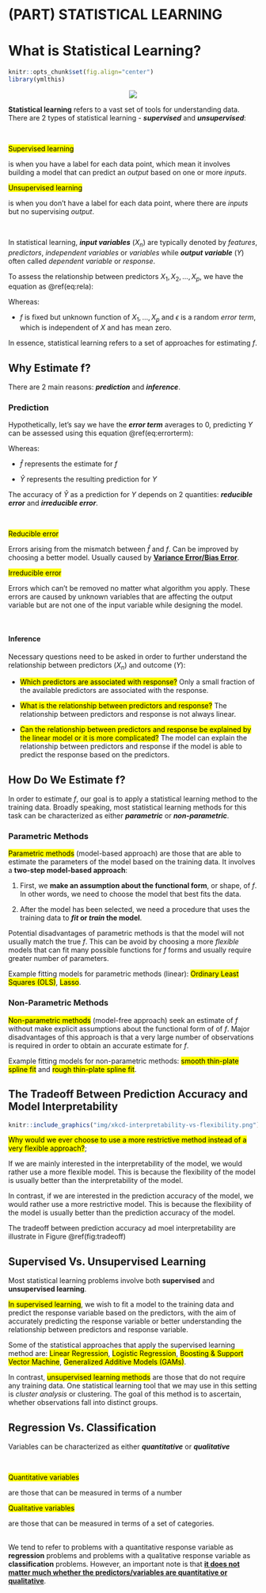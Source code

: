 # (PART) STATISTICAL LEARNING {-}


# What is Statistical Learning?

```r
knitr::opts_chunk$set(fig.align="center")
library(ymlthis)
```

<center>![](img/illos/01-stat.png)</center>

**Statistical learning** refers to a vast set of tools for understanding data. There are 2 types of statistical learning - _**supervised**_ and _**unsupervised**_:

<br>

:::def
<div class="split">
<div class="split1">
<mark class="def">Supervised learning</mark> 

is when you have a label for each data point, which mean it involves building a model that can predict an _output_ based on one or more _inputs_.

</div>

<div class="split2">

<mark class="def">Unsupervised learning</mark> 

is when you don't have a label for each data point, where there are _inputs_ but no supervising _output_.

</div>
</div>
:::

</br>

In statistical learning, _**input variables**_ $(X_{n})$ are typically denoted by _features_, _predictors_, _independent variables_ or _variables_ while _**output variable**_ $(Y)$ often called _dependent variable_ or _response_.

To assess the relationship between predictors $X_{1}, X_{2}, ...,X_{p}$, we have the equation as \@ref(eq:rela):

:::formula

\begin{equation}
\Large Y=f(X) + \epsilon
(\#eq:rela) 
\end{equation}
:::

Whereas:

* $f$ is fixed but unknown function of $X_{1},...,X_{p}$ and $\epsilon$ is a random _error term_, which is independent of $X$ and has mean zero.

In essence, statistical learning refers to a set of approaches for estimating $f$.


## Why Estimate f?

There are 2 main reasons: _**prediction**_ and _**inference**_.

### Prediction

Hypothetically, let's say we have the _**error term**_ averages to 0, predicting $Y$ can be assessed using this equation \@ref(eq:errorterm):

:::formula
\begin{equation}
\Large \hat{Y} = \hat{f}(X)
(\#eq:errorterm) \end{equation}
:::

Whereas:

* $\hat{f}$ represents the estimate for $f$

* $\hat{Y}$ represents the resulting prediction for $Y$

The accuracy of $\hat{Y}$ as a prediction for $Y$ depends on 2 quantities: _**reducible error**_ and _**irreducible error**_.

<br>

:::def
<div class="split">
<div class="split1">

<mark class="def">Reducible error</mark> 

Errors arising from the mismatch between $\hat{f}$ and $f$. Can be improved by choosing a better model. Usually caused by <u>**[Variance Error](#Variance-Error)/[Bias Error](Bias-Error)**</u>.

</div>

<div class="split2">

<mark class="def">Irreducible error</mark> 

Errors which can't be removed no matter what algorithm you apply. These errors are caused by unknown variables that are affecting the output variable but are not one of the input variable while designing the model.

</div>
</div>
:::

</br>

#### Inference

Necessary questions need to be asked in order to further understand the relationship between predictors $(X_{n})$ and outcome $(Y)$:

* <mark class="quest">Which predictors are associated with response?</mark> Only a small fraction of the available predictors are associated with the response.

* <mark class="quest">What is the relationship between predictors and response?</mark> The relationship between predictors and response is not always linear.

* <mark class="quest">Can the relationship between predictors and response be explained by the linear model or it is more complicated?</mark> The model can explain the relationship between predictors and response if the model is able to predict the response based on the predictors.



## How Do We Estimate f?

In order to estimate $f$, our goal is to apply a statistical learning method to the training data. Broadly speaking, most statistical learning methods for this task can be characterized as either _**parametric**_ or _**non-parametric**_.

### Parametric Methods

<mark class="def">Parametric methods</mark> (model-based approach) are those that are able to estimate the parameters of the model based on the training data. It involves a **two-step model-based approach**:

1. First, we **make an assumption about the functional form**, or shape, of $f$. In other words, we need to choose the model that best fits the data.

2. After the model has been selected, we need a procedure that uses the training data to **_fit_ or _train_ the model**.

Potential disadvantages of parametric methods is that the model will not usually match the true $f$. This can be avoid by choosing a more _flexible_ models that can fit many possible functions for $f$ forms and usually require greater number of parameters.

:::hat
Example fitting models for parametric methods (linear): <mark class="example">Ordinary Least Squares (OLS)</mark>, <mark class="example">Lasso</mark>.
:::

### Non-Parametric Methods

<mark class="def">Non-parametric methods</mark> (model-free approach) seek an estimate of $f$ without make explicit assumptions about the functional form of of $f$. Major disadvantages of this approach is that a very large number of observations is required in order to obtain an accurate estimate for $f$.

:::hat
Example fitting models for non-parametric methods: <mark class="example">smooth thin-plate spline fit</mark> and <mark class="example">rough thin-plate spline fit</mark>.
:::


## The Tradeoff Between Prediction Accuracy and Model Interpretability

```r
knitr::include_graphics("img/xkcd-interpretability-vs-flexibility.png")
```


<mark class="quest">Why would we ever choose to use a more restrictive method instead of a very flexible approach?</mark>;

If we are mainly interested in the interpretability of the model, we would rather use a more flexible model. This is because the flexibility of the model is usually better than the interpretability of the model.&#x20;

In contrast, if we are interested in the prediction accuracy of the model, we would rather use a more restrictive model. This is because the flexibility of the model is usually better than the prediction accuracy of the model.

The tradeoff between prediction accuracy ad moel interpretability are illustrate in Figure \@ref(fig:tradeoff)

## Supervised Vs. Unsupervised Learning

Most statistical learning problems involve both **supervised** and **unsupervised learning**.

<mark class="def">In supervised learning</mark>, we wish to fit a model to the training data and predict the response variable based on the predictors, with the aim of accurately predicting the response variable or better understanding the relationship between predictors and response variable.

:::hat
Some of the statistical approaches that apply the supervised learning method are: <mark class="example">Linear Regression</mark>, <mark class="example">Logistic Regression</mark>, <mark class="example">Boosting & Support Vector Machine</mark>, <mark class="example">Generalized Additive Models (GAMs)</mark>.
:::

In contrast, <mark class="def">unsupervised learning methods</mark> are those that do not require any training data. One statistical learning tool that we may use in this setting is _cluster analysis_ or clustering. The goal of this method is to ascertain, whether observations fall into distinct groups.



## Regression Vs. Classification

Variables can be characterized as either _**quantitative**_ or _**qualitative**_

<br>

:::def
<div class="split">
<div class="split1">

<mark class="def">Quantitative variables</mark> 

are those that can be measured in terms of a number

</div>

<div class="split2">

<mark class="def">Qualitative variables</mark> 

are those that can be measured in terms of a set of categories.

</div>
</div>
:::

</br>
We tend to refer to problems with a quantitative response variable as **regression** problems and problems with a qualitative response variable as **classification** problems. However, an important note is that <u><strong>it does not matter much whether the predictors/variables are quantitative or qualitative</u></strong>.
